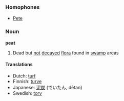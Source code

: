 === Homophones ===
*[[Pete]]

=== Noun ===
'''peat'''

#Dead but [[not]] [[decay]]ed [[flora]] found in [[swamp]] areas

==== Translations ====
*Dutch: [[turf]]
*Finnish: [[turve]]
*Japanese: [[泥炭]] (でいたん, dētan)
*Swedish: [[torv]]